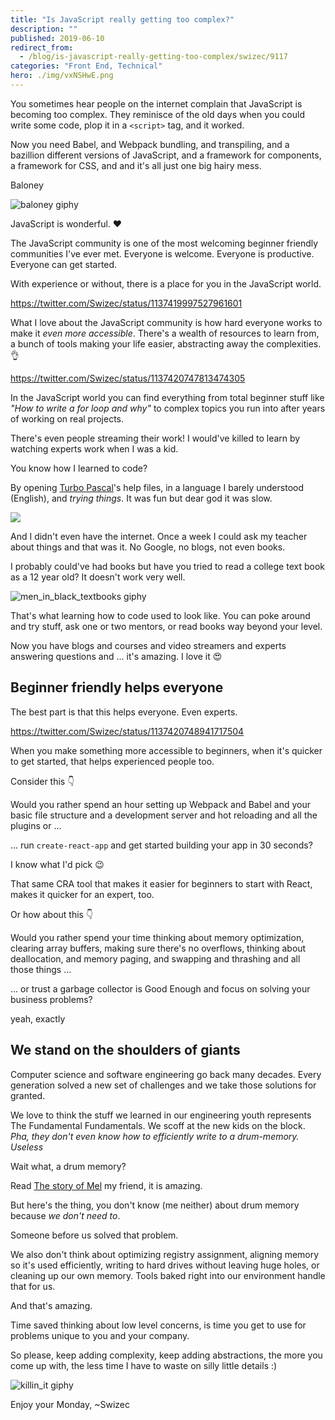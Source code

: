 ```yaml
---
title: "Is JavaScript really getting too complex?"
description: ""
published: 2019-06-10
redirect_from:
  - /blog/is-javascript-really-getting-too-complex/swizec/9117
categories: "Front End, Technical"
hero: ./img/vxNSHwE.png
---
```


You sometimes hear people on the internet complain that JavaScript is becoming too complex. They reminisce of the old days when you could write some code, plop it in a `<script>` tag, and it worked.

Now you need Babel, and Webpack bundling, and transpiling, and a bazillion different versions of JavaScript, and a framework for components, a framework for CSS, and and it's all just one big hairy mess.

Baloney

![baloney giphy](./img/media-3orif5GoP132DEKTF6-giphy.gif)

JavaScript is wonderful. ❤️

The JavaScript community is one of the most welcoming beginner friendly communities I've ever met. Everyone is welcome. Everyone is productive. Everyone can get started.

With experience or without, there is a place for you in the JavaScript world.

https://twitter.com/Swizec/status/1137419997527961601

What I love about the JavaScript community is how hard everyone works to make it _even more accessible_. There's a wealth of resources to learn from, a bunch of tools making your life easier, abstracting away the complexities. 👌

https://twitter.com/Swizec/status/1137420747813474305

In the JavaScript world you can find everything from total beginner stuff like _"How to write a for loop and why"_ to complex topics you run into after years of working on real projects.

There's even people streaming their work! I would've killed to learn by watching experts work when I was a kid.

You know how I learned to code?

By opening [Turbo Pascal](https://en.wikipedia.org/wiki/Turbo_Pascal)'s help files, in a language I barely understood (English), and _trying things_. It was fun but dear god it was slow.

![](./img/vxNSHwE.png)

And I didn't even have the internet. Once a week I could ask my teacher about things and that was it. No Google, no blogs, not even books.

I probably could've had books but have you tried to read a college text book as a 12 year old? It doesn't work very well.

![men_in_black_textbooks giphy](./img/media-13uInxupYYtNf2-giphy.gif)

That's what learning how to code used to look like. You can poke around and try stuff, ask one or two mentors, or read books way beyond your level.

Now you have blogs and courses and video streamers and experts answering questions and ... it's amazing. I love it 😍

## Beginner friendly helps everyone

The best part is that this helps everyone. Even experts.

https://twitter.com/Swizec/status/1137420748941717504

When you make something more accessible to beginners, when it's quicker to get started, that helps experienced people too.

Consider this 👇

Would you rather spend an hour setting up Webpack and Babel and your basic file structure and a development server and hot reloading and all the plugins or ...

... run `create-react-app` and get started building your app in 30 seconds?

I know what I'd pick 😉

That same CRA tool that makes it easier for beginners to start with React, makes it quicker for an expert, too.

Or how about this 👇

Would you rather spend your time thinking about memory optimization, clearing array buffers, making sure there's no overflows, thinking about deallocation, and memory paging, and swapping and thrashing and all those things ...

... or trust a garbage collector is Good Enough and focus on solving your business problems?

yeah, exactly

## We stand on the shoulders of giants

Computer science and software engineering go back many decades. Every generation solved a new set of challenges and we take those solutions for granted.

We love to think the stuff we learned in our engineering youth represents The Fundamental Fundamentals. We scoff at the new kids on the block. _Pha, they don't even know how to efficiently write to a drum-memory. Useless_

Wait what, a drum memory?

Read [The story of Mel](http://www.catb.org/~esr/jargon/html/story-of-mel.html) my friend, it is amazing.

But here's the thing, you don't know (me neither) about drum memory because _we don't need to_.

Someone before us solved that problem.

We also don't think about optimizing registry assignment, aligning memory so it's used efficiently, writing to hard drives without leaving huge holes, or cleaning up our own memory. Tools baked right into our environment handle that for us.

And that's amazing.

Time saved thinking about low level concerns, is time you get to use for problems unique to you and your company.

So please, keep adding complexity, keep adding abstractions, the more you come up with, the less time I have to waste on silly little details :)

![killin_it giphy](./img/media-BnJchna9dxUD6-giphy.gif)

Enjoy your Monday, ~Swizec
